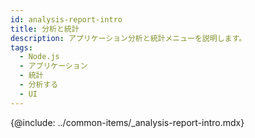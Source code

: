 ```yaml
---
id: analysis-report-intro
title: 分析と統計
description: アプリケーション分析と統計メニューを説明します。
tags:
  - Node.js
  - アプリケーション
  - 統計
  - 分析する
  - UI
---
```


<!-- 분석과 통계 / 애플리케이션 분석하기 -->

<!-- 분석 개요 필요 / 검토하기?-->

{@include: ../common-items/_analysis-report-intro.mdx} 
